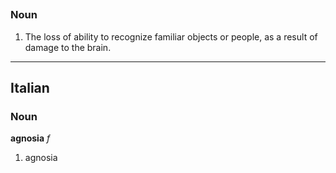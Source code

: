 =={{En}}==
===Noun===
# The loss of ability to recognize familiar objects or people, as a result of damage to the brain.

----

==Italian==
===Noun===
'''agnosia''' ''f''

# agnosia
